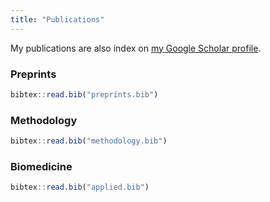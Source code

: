 ```yaml
---
title: "Publications"
---
```


My publications are also index on [my Google Scholar profile](https://scholar.google.com/citations?hl=en&user=mkbueQkAAAAJ&view_op=list_works&sortby=pubdate&inst=13856427432203950092).

### Preprints

```r
bibtex::read.bib("preprints.bib")
```

### Methodology

```r
bibtex::read.bib("methodology.bib")
```

### Biomedicine

```r
bibtex::read.bib("applied.bib")
```
